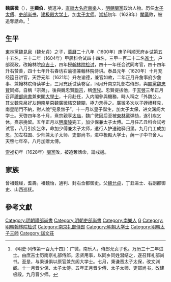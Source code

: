 {{明清人物信息框
| 姓名 = 魏广微
| 原名 =
| 圖片名稱= 
| 圖片大小 =
| 圖片說明 = 
| 最高職務 =禮部尚書
| 國家 = 大明 
| 爵位 =
| 籍貫 = [[直隶|直隶]][[大名府|大名府]][[南樂縣|南樂縣]]
| 族裔 = 
| 字號 = 字顯伯，號道冲
| 諡號 =
| 出生日期 = 隆慶庚午十一月二十三日
| 出生地點 = 
| 逝世日期 = 天啓七年
| 逝世地點 =
| 墓葬 =
| 配偶 = 
| 親屬 = （子）魏桓、魏匡、魏穆
| 出身 =
* 萬曆二十八年庚子科舉人
* 萬曆三十二年甲辰科進士
| 經歷 =
* 户部观政
* 改翰林院庶吉士
* 四十年壬子授检讨
* 四十一年癸丑同考
* 四十四年丙辰升右赞善
* 四十七年己未升右谕德
* 天啓元年辛酉升左谕德
* 二年升詹事府少詹事，本年升南礼部右侍郎
* 三年癸亥進東閣大學士、禮部尚書，加少保兼太子太傅
* 五年乙丑主考，本年回籍，加少傅兼太子太师、左柱國
* 七年卒，贈太师<ref>《万历三十二年甲辰科进士履历便览》：魏广微，道中，書二，庚午十一月二十三日生。南乐县人，庚子五十五，會四十四，三甲一百二十二。户部政，改翰林院庶吉士，壬子授检讨，癸丑同考，丙辰升右赞善，己未升右谕德，辛酉升左谕德，壬戌升詹事府少詹，本年升南礼部右侍郎，癸亥進東閣大学士、礼部尚书，加少保兼太子太傅，乙丑主考，本年回籍，加少付兼太子太师、左柱國，卒，贈太师。</ref>
| 著作 = 
}}'''魏廣微'''（{{bd|1570年||1627年||W}}），[[表字|字]]'''顯伯'''，號道冲，[[北直隸|直隸]][[大名府|大名府]][[南樂|南樂]]人，[[明朝|明朝]][[閹黨|閹黨]]政治人物。历任[[太子太傅|太子太傅]]、[[吏部尚书|吏部尚书]]，[[建极殿大学士|建极殿大学士]]，加[[太子太师|太子太师]]。[[崇祯|崇祯]]初年（1628年）[[閹黨|閹黨]]敗，被追奪誥命。<ref>《明史·列传第一百九十四》：广微，南乐人，侍郎允贞子也。万历三十二年进士。由庶吉士历南京礼部侍郎。忠贤用事，以同乡同姓潜结之，遂召拜礼部尚书。至是，与秉谦俱以原官兼东阁大学士。七月，秉谦晋太子太保，改文渊阁。十一月晋少保、太子太傅。五年正月晋少傅、太子太师、吏部尚书，改建极殿。九月晋少师。</ref>

==生平==
[[東林黨|東林黨]][[魏見泉|魏見泉]]（魏允貞）之子，[[萬曆|萬曆]]二十八年（1600年）庚子科顺天府乡试第五十五名，三十二年（1604年）甲辰科会试四十四名，三甲一百二十二名[[進士|進士]]，户部观政，改翰林院[[庶吉士|庶吉士]]，四年授[[翰林院检讨|翰林院检讨]]，四十一年任会试同考官，四十四年升右赞善，四十七年升右春坊右谕德兼翰林院侍讲。泰昌元年（1620年）十月充经筵日讲官，天啓元年（1621年）升左谕德，兼官如故，二年正月升詹事府少詹事、兼翰林院侍读学士，三月充廷试读卷官，同月升南京礼部右侍郎，與[[閹黨|閹黨]][[魏忠賢|魏忠賢]]同鄉，自稱「宗弟」，後與魏忠賢[[聯宗|聯宗]]，稱[[侄兒|侄兒]]。忠賢提拔他，于[[天启_(明朝)|天啓]]三年正月召拜[[禮部尙書|禮部尙書]]兼東閣[[大學士|大學士]]，十月赴任，入内閣參與機務，時人稱之「外魏公」。其父魏見泉好友[[趙南星|趙南星]]惡魏廣微結交魏閹，極力羞辱之。廣微多次以子姪禮拜見，南星閉門不納，對人說“見泉無子”。十一月以皇子誕生，加太子太保，进文渊阁大学士。天啓四年冬十月，熹宗親享[[太庙|太庙]]，魏广微因后至被[[東林黨|東林黨]]弹劾，遂引疾乞休，熹宗挽留。五年正月以[[明慶陵|明慶陵]]完工，加少保兼太子太傅。二月任乙丑科会试考试官，八月引疾乞休，命加少傅兼太子太师，遣行人护送驰驿归里。九月门工成加恩，加左柱国、少师兼太子太师、吏部尚书，进中极殿大学士，荫一子中书舍人。天啓七年卒，八月加赠太傅。

[[崇祯|崇祯]]初年（1628年）[[閹黨|閹黨]]敗，被追奪誥命，論戍邊。

==家族==
曾祖魏经，耆壽。祖魏怡，通判、封右佥都御史。父[[魏允貞|魏允貞]]，丁丑进士、右副都御史、山西巡抚。

==參考文獻==
{{reflist}}

{{萬曆三十二年甲辰科殿試金榜}}
{{DEFAULTSORT:Wei魏}}

[[Category:明朝禮部尚書|Category:明朝禮部尚書]]
[[Category:明朝吏部尚書|Category:明朝吏部尚書]]
[[Category:南樂人|Category:南樂人]]
[[Category:魏姓|G]]
[[Category:明朝翰林院检讨|Category:明朝翰林院检讨]]
[[Category:南京礼部侍郎|Category:南京礼部侍郎]]
[[Category:明朝大学士|Category:明朝大学士]]
[[Category:明朝太子三師|Category:明朝太子三師]]
[[Category:諡文莊|Category:諡文莊]]